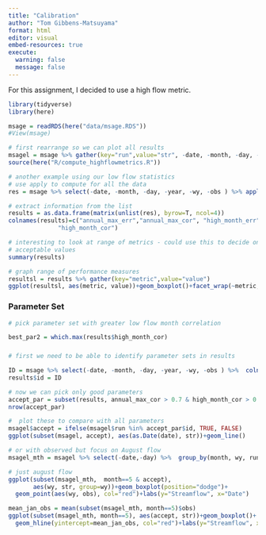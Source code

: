 ```yaml
---
title: "Calibration"
author: "Tom Gibbens-Matsuyama"
format: html
editor: visual
embed-resources: true
execute:
  warning: false
  message: false
---
```


For this assignment, I decided to use a high flow metric.

```r
library(tidyverse)
library(here)

msage = readRDS(here("data/msage.RDS"))
#View(msage)

# first rearrange so we can plot all results
msagel = msage %>% gather(key="run",value="str", -date, -month, -day, -year, -wy,-obs)
source(here("R/compute_highflowmetrics.R"))

# another example using our low flow statistics
# use apply to compute for all the data
res = msage %>% select(-date, -month, -day, -year, -wy, -obs ) %>% apply(2,FUN=compute_highflowmetrics, o=msage$obs, month=msage$month, day=msage$day, year=msage$year, wy=msage$wy)

# extract information from the list
results = as.data.frame(matrix(unlist(res), byrow=T, ncol=4))
colnames(results)=c("annual_max_err","annual_max_cor", "high_month_err",
              "high_month_cor")

# interesting to look at range of metrics - could use this to decide on
# acceptable values
summary(results)

# graph range of performance measures
resultsl = results %>% gather(key="metric",value="value")
ggplot(resultsl, aes(metric, value))+geom_boxplot()+facet_wrap(~metric, scales="free")
```

### Parameter Set

```r
# pick parameter set with greater low flow month correlation

best_par2 = which.max(results$high_month_cor)
```

### 

```r
# first we need to be able to identify parameter sets in results

ID = msage %>% select(-date, -month, -day, -year, -wy, -obs ) %>%  colnames()
results$id = ID

# now we can pick only good parameters
accept_par = subset(results, annual_max_cor > 0.7 & high_month_cor > 0.7 & abs(annual_max_err < 0.2) & abs(high_month_err) < 5)
nrow(accept_par)

#  plot these to compare with all parameters
msagel$accept = ifelse(msagel$run %in% accept_par$id, TRUE, FALSE)
ggplot(subset(msagel, accept), aes(as.Date(date), str))+geom_line()

# or with observed but focus on August flow
msagel_mth = msagel %>% select(-date,-day) %>%  group_by(month, wy, run, accept) %>% summarise(str=mean(str, na.rm=T), obs=mean(obs, na.rm=T))

# just august flow
ggplot(subset(msagel_mth,  month==5 & accept),
       aes(wy, str, group=wy))+geom_boxplot(position="dodge")+
  geom_point(aes(wy, obs), col="red")+labs(y="Streamflow", x="Date")

mean_jan_obs = mean(subset(msagel_mth, month==5)$obs) 
ggplot(subset(msagel_mth, month==5), aes(accept, str))+geom_boxplot()+
  geom_hline(yintercept=mean_jan_obs, col="red")+labs(y="Streamflow", x="Date")
```
